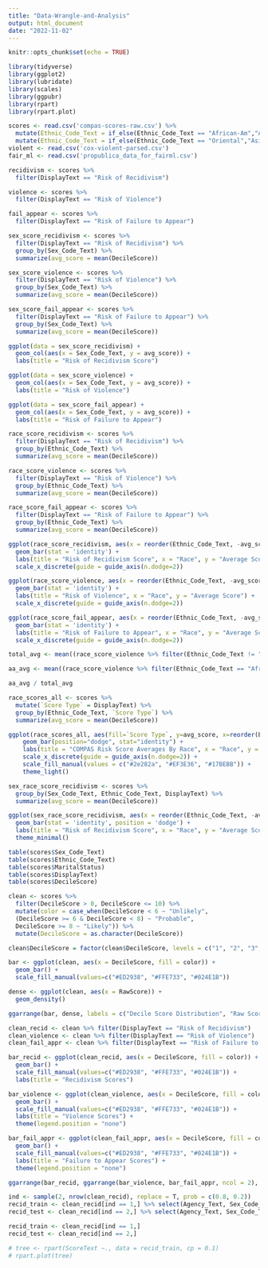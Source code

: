 ```yaml
---
title: "Data-Wrangle-and-Analysis"
output: html_document
date: "2022-11-02"
---
```


```r
knitr::opts_chunk$set(echo = TRUE)
```

```r
library(tidyverse)
library(ggplot2)
library(lubridate)
library(scales)
library(ggpubr)
library(rpart)
library(rpart.plot)
```

```r
scores <- read.csv('compas-scores-raw.csv') %>%
  mutate(Ethnic_Code_Text = if_else(Ethnic_Code_Text == "African-Am","African-American", Ethnic_Code_Text)) %>%
  mutate(Ethnic_Code_Text = if_else(Ethnic_Code_Text == "Oriental","Asian", Ethnic_Code_Text))
violent <- read.csv('cox-violent-parsed.csv')
fair_ml <- read.csv('propublica_data_for_fairml.csv')
```

```r
recidivism <- scores %>%
  filter(DisplayText == "Risk of Recidivism") 

violence <- scores %>%
  filter(DisplayText == "Risk of Violence") 

fail_appear <- scores %>%
  filter(DisplayText == "Risk of Failure to Appear")
```

```r
sex_score_recidivism <- scores %>%
  filter(DisplayText == "Risk of Recidivism") %>%
  group_by(Sex_Code_Text) %>%
  summarize(avg_score = mean(DecileScore))

sex_score_violence <- scores %>%
  filter(DisplayText == "Risk of Violence") %>%
  group_by(Sex_Code_Text) %>%
  summarize(avg_score = mean(DecileScore))

sex_score_fail_appear <- scores %>%
  filter(DisplayText == "Risk of Failure to Appear") %>%
  group_by(Sex_Code_Text) %>%
  summarize(avg_score = mean(DecileScore))
```

```r
ggplot(data = sex_score_recidivism) +
  geom_col(aes(x = Sex_Code_Text, y = avg_score)) +
  labs(title = "Risk of Recidivism Score")

ggplot(data = sex_score_violence) +
  geom_col(aes(x = Sex_Code_Text, y = avg_score)) +
  labs(title = "Risk of Violence")

ggplot(data = sex_score_fail_appear) +
  geom_col(aes(x = Sex_Code_Text, y = avg_score)) +
  labs(title = "Risk of Failure to Appear")
```

```r
race_score_recidivism <- scores %>%
  filter(DisplayText == "Risk of Recidivism") %>%
  group_by(Ethnic_Code_Text) %>%
  summarize(avg_score = mean(DecileScore))

race_score_violence <- scores %>%
  filter(DisplayText == "Risk of Violence") %>%
  group_by(Ethnic_Code_Text) %>%
  summarize(avg_score = mean(DecileScore))

race_score_fail_appear <- scores %>%
  filter(DisplayText == "Risk of Failure to Appear") %>%
  group_by(Ethnic_Code_Text) %>%
  summarize(avg_score = mean(DecileScore))
```

``` r
ggplot(race_score_recidivism, aes(x = reorder(Ethnic_Code_Text, -avg_score), y = avg_score, fill = Ethnic_Code_Text)) +
  geom_bar(stat = 'identity') +
  labs(title = "Risk of Recidivism Score", x = "Race", y = "Average Score") +
  scale_x_discrete(guide = guide_axis(n.dodge=2))

ggplot(race_score_violence, aes(x = reorder(Ethnic_Code_Text, -avg_score), y = avg_score, fill = Ethnic_Code_Text)) +
  geom_bar(stat = 'identity') +
  labs(title = "Risk of Violence", x = "Race", y = "Average Score") +
  scale_x_discrete(guide = guide_axis(n.dodge=2))

ggplot(race_score_fail_appear, aes(x = reorder(Ethnic_Code_Text, -avg_score), y = avg_score, fill = Ethnic_Code_Text)) +
  geom_bar(stat = 'identity') +
  labs(title = "Risk of Failure to Appear", x = "Race", y = "Average Score") +
  scale_x_discrete(guide = guide_axis(n.dodge=2))
```


```r
total_avg <- mean((race_score_violence %>% filter(Ethnic_Code_Text != "African-American"))$avg_score)

aa_avg <- mean((race_score_violence %>% filter(Ethnic_Code_Text == "African-American"))$avg_score)

aa_avg / total_avg
```

```r
race_scores_all <- scores %>%
  mutate(`Score Type` = DisplayText) %>%
  group_by(Ethnic_Code_Text, `Score Type`) %>%
  summarize(avg_score = mean(DecileScore))

ggplot(race_scores_all, aes(fill=`Score Type`, y=avg_score, x=reorder(Ethnic_Code_Text, -avg_score))) + 
    geom_bar(position="dodge", stat="identity") +
    labs(title = "COMPAS Risk Score Averages By Race", x = "Race", y = "Average Score (Maximum of 10)") +
    scale_x_discrete(guide = guide_axis(n.dodge=2)) +
    scale_fill_manual(values = c("#2e282a", "#EF3E36", "#17BEBB")) +
    theme_light()
```

```r
sex_race_score_recidivism <- scores %>%
  group_by(Sex_Code_Text, Ethnic_Code_Text, DisplayText) %>%
  summarize(avg_score = mean(DecileScore))

ggplot(sex_race_score_recidivism, aes(x = reorder(Ethnic_Code_Text, -avg_score), y = avg_score, fill = Sex_Code_Text)) +
  geom_bar(stat = 'identity', position = 'dodge') +
  labs(title = "Risk of Recidivism Score", x = "Race", y = "Average Score", fill = "Sex") +
  theme_minimal()
```

```r
table(scores$Sex_Code_Text)
table(scores$Ethnic_Code_Text)
table(scores$MaritalStatus)
table(scores$DisplayText)
table(scores$DecileScore)
```

```r
clean <- scores %>% 
  filter(DecileScore > 0, DecileScore <= 10) %>%
  mutate(color = case_when(DecileScore < 6 ~ "Unlikely",
  (DecileScore >= 6 & DecileScore < 8) ~ "Probable",
  DecileScore >= 8 ~ "Likely")) %>%
  mutate(DecileScore = as.character(DecileScore))

clean$DecileScore = factor(clean$DecileScore, levels = c("1", "2", "3", "4", "5", "6", "7", "8", "9", "10"))

bar <- ggplot(clean, aes(x = DecileScore, fill = color)) + 
  geom_bar() + 
  scale_fill_manual(values=c("#ED2938", "#FFE733", "#024E1B"))

dense <- ggplot(clean, aes(x = RawScore)) + 
  geom_density()

ggarrange(bar, dense, labels = c("Decile Score Distribution", "Raw Score Distribution"), ncol = 1, nrow = 2)
```

```r
clean_recid <- clean %>% filter(DisplayText == "Risk of Recidivism")
clean_violence <- clean %>% filter(DisplayText == "Risk of Violence")
clean_fail_appr <- clean %>% filter(DisplayText == "Risk of Failure to Appear")

bar_recid <- ggplot(clean_recid, aes(x = DecileScore, fill = color)) + 
  geom_bar() + 
  scale_fill_manual(values=c("#ED2938", "#FFE733", "#024E1B")) +
  labs(title = "Recidivism Scores")

bar_violence <- ggplot(clean_violence, aes(x = DecileScore, fill = color)) + 
  geom_bar() + 
  scale_fill_manual(values=c("#ED2938", "#FFE733", "#024E1B")) + 
  labs(title = "Violence Scores") + 
  theme(legend.position = "none")

bar_fail_appr <- ggplot(clean_fail_appr, aes(x = DecileScore, fill = color)) + 
  geom_bar() + 
  scale_fill_manual(values=c("#ED2938", "#FFE733", "#024E1B")) + 
  labs(title = "Failure to Appear Scores") + 
  theme(legend.position = "none")

ggarrange(bar_recid, ggarrange(bar_violence, bar_fail_appr, ncol = 2), nrow = 2, common.legend = TRUE, legend = "bottom")
```

```r
ind <- sample(2, nrow(clean_recid), replace = T, prob = c(0.8, 0.2))
recid_train <- clean_recid[ind == 1,] %>% select(Agency_Text, Sex_Code_Text, Ethnic_Code_Text, DateOfBirth, ScaleSet, AssessmentReason, Language, LegalStatus, CustodyStatus, ScoreText)
recid_test <- clean_recid[ind == 2,] %>% select(Agency_Text, Sex_Code_Text, Ethnic_Code_Text, DateOfBirth, ScaleSet, AssessmentReason, Language, LegalStatus, CustodyStatus, ScoreText)

recid_train <- clean_recid[ind == 1,]
recid_test <- clean_recid[ind == 2,]

# tree <- rpart(ScoreText ~., data = recid_train, cp = 0.1)
# rpart.plot(tree)
```